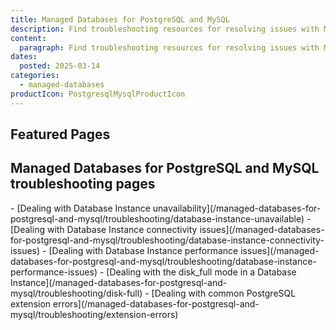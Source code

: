 ```yaml
---
title: Managed Databases for PostgreSQL and MySQL
description: Find troubleshooting resources for resolving issues with Managed Databases for PostgreSQL and MySQL.
content:
  paragraph: Find troubleshooting resources for resolving issues with Managed Databases for PostgreSQL and MySQL.
dates:
  posted: 2025-03-14
categories:
  - managed-databases
productIcon: PostgresqlMysqlProductIcon
---
```


<ProductHeader
  productName="Managed Databases for PostgreSQL and MySQL troubleshooting"
  productLogo="managedDatabase"
  description="Discover how to solve the most common issues in Scaleway Managed Databases for PostgreSQL and MySQL."
/>

## Featured Pages

<Grid>
    <Card
      title="Managed Databases for PostgreSQL and MySQL FAQ"
      description="General info on Managed Databases"
      url="/managed-databases-for-postgresql-and-mysql/faq/"
      label="See more"
    />
    <Card
      title="How to apply scheduled maintenance to a Database Instance"
      description="Manage scheduled maintenance"
      url="/managed-databases-for-postgresql-and-mysql/how-to/apply-maintenance/"
      label="See more"
    />
    <Card
      title="Security and Reliability"
      description="Best practices for security"
      url="/managed-databases-for-postgresql-and-mysql/reference-content/security-and-reliability/"
      label="See more"
    />
</Grid>
<Grid>
    <Card
      title="PostgreSQL extensions reference"
      description="Learn more about the PostgreSQL extensions"
      url="/managed-databases-for-postgresql-and-mysql/reference-content/postgresql-extensions/"
      label="See more"
    />
    <Card
      title="Understanding the autohealing feature"
      description="Learn more about the autohealing feature"
      url="/managed-databases-for-postgresql-and-mysql/reference-content/autohealing"
      label="See more"
    />
</Grid>

## Managed Databases for PostgreSQL and MySQL troubleshooting pages

<LinksList>
  - [Dealing with Database Instance unavailability](/managed-databases-for-postgresql-and-mysql/troubleshooting/database-instance-unavailable)
  - [Dealing with Database Instance connectivity issues](/managed-databases-for-postgresql-and-mysql/troubleshooting/database-instance-connectivity-issues)
  - [Dealing with Database Instance performance issues](/managed-databases-for-postgresql-and-mysql/troubleshooting/database-instance-performance-issues)
  - [Dealing with the disk_full mode in a Database Instance](/managed-databases-for-postgresql-and-mysql/troubleshooting/disk-full)
  - [Dealing with common PostgreSQL extension errors](/managed-databases-for-postgresql-and-mysql/troubleshooting/extension-errors)
</LinksList>
